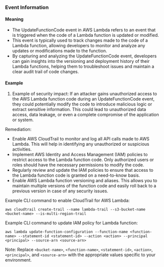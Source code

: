 
### Event Information

#### Meaning

- The UpdateFunctionCode event in AWS Lambda refers to an event that is triggered when the code of a Lambda function is updated or modified.
- This event is typically used to track changes made to the code of a Lambda function, allowing developers to monitor and analyze any updates or modifications made to the function.
- By capturing and analyzing the UpdateFunctionCode event, developers can gain insights into the versioning and deployment history of their Lambda functions, helping them to troubleshoot issues and maintain a clear audit trail of code changes.

#### Example

1. Example of security impact: If an attacker gains unauthorized access to the AWS Lambda function code during an UpdateFunctionCode event, they could potentially modify the code to introduce malicious logic or extract sensitive information. This could lead to unauthorized data access, data leakage, or even a complete compromise of the application or system.

Remediation:
- Enable AWS CloudTrail to monitor and log all API calls made to AWS Lambda. This will help in identifying any unauthorized or suspicious activities.
- Implement AWS Identity and Access Management (IAM) policies to restrict access to the Lambda function code. Only authorized users or roles should have the necessary permissions to modify the code.
- Regularly review and update the IAM policies to ensure that access to the Lambda function code is granted on a need-to-know basis.
- Enable AWS Lambda function versioning and aliases. This allows you to maintain multiple versions of the function code and easily roll back to a previous version in case of any security issues.

Example CLI command to enable CloudTrail for AWS Lambda:
```
aws cloudtrail create-trail --name lambda-trail --s3-bucket-name <bucket-name> --is-multi-region-trail
```

Example CLI command to update IAM policy for Lambda function:
```
aws lambda update-function-configuration --function-name <function-name> --statement-id <statement-id> --action <action> --principal <principal> --source-arn <source-arn>
```

Note: Replace `<bucket-name>`, `<function-name>`, `<statement-id>`, `<action>`, `<principal>`, and `<source-arn>` with the appropriate values specific to your environment.

